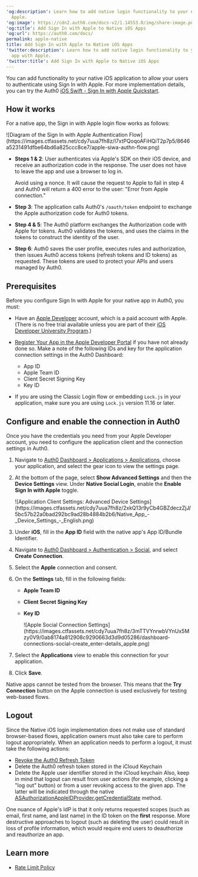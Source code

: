 ---
'og:description': Learn how to add native login functionality to your native app with
  Apple.
'og:image': https://cdn2.auth0.com/docs-v2/1.14553.0/img/share-image.png
'og:title': Add Sign In with Apple to Native iOS Apps
'og:url': https://auth0.com/docs/
permalink: apple-native
title: Add Sign In with Apple to Native iOS Apps
'twitter:description': Learn how to add native login functionality to your native
  app with Apple.
'twitter:title': Add Sign In with Apple to Native iOS Apps
---
You can add functionality to your native iOS application to allow your users to authenticate using Sign In with Apple. For more implementation details, you can try the Auth0 [iOS Swift - Sign In with Apple Quickstart](/docs/quickstart/native/ios-swift).

## How it works

For a native app, the Sign in with Apple login flow works as follows:

<Frame>![Diagram of the Sign In with Apple Authentication Flow](https://images.ctfassets.net/cdy7uua7fh8z/I7xtPQoqoAFiHQiT2p7p5/8646a5231491dfbe64bd6a825ccc8ce7/apple-siwa-authn-flow.png)</Frame>

* **Steps 1 & 2**: User authenticates via Apple's SDK on their iOS device, and receive an authorization code in the response. The user does not have to leave the app and use a browser to log in.

  <Warning>

  Avoid using a nonce. It will cause the request to Apple to fail in step 4 and Auth0 will return a 400 error to the user: "Error from Apple connection."

  </Warning>
* **Step 3**: The application calls Auth0's `/oauth/token` endpoint to exchange the Apple authorization code for Auth0 tokens.
* **Step 4 & 5**: The Auth0 platform exchanges the Authorization code with Apple for tokens. Auth0 validates the tokens, and uses the claims in the tokens to construct the identity of the user.
* **Step 6**: Auth0 saves the user profile, executes rules and authorization, then issues Auth0 <Tooltip tip="Access Token: Authorization credential, in the form of an opaque string or JWT, used to access an API." cta="View Glossary" href="/docs/glossary?term=access+tokens">access tokens</Tooltip> (<Tooltip tip="Refresh Token: Token used to obtain a renewed Access Token without forcing users to log in again." cta="View Glossary" href="/docs/glossary?term=refresh+tokens">refresh tokens</Tooltip> and <Tooltip tip="Refresh Token: Token used to obtain a renewed Access Token without forcing users to log in again." cta="View Glossary" href="/docs/glossary?term=ID+tokens">ID tokens</Tooltip>) as requested. These tokens are used to protect your APIs and users managed by Auth0.

## Prerequisites

Before you configure Sign In with Apple for your native app in Auth0, you must:

* Have an [Apple Developer](https://developer.apple.com/programs/) account, which is a paid account with Apple. (There is no free trial available unless you are part of their [iOS Developer University Program](https://developer.apple.com/support/compare-memberships/).)
* [Register Your App in the Apple Developer Portal](https://marketplace.auth0.com/integrations/apple-social-connection) if you have not already done so. Make a note of the following IDs and key for the application connection settings in the <Tooltip tip="Auth0 Dashboard: Auth0's main product to configure your services." cta="View Glossary" href="/docs/glossary?term=Auth0+Dashboard">Auth0 Dashboard</Tooltip>:

  + App ID
  + Apple Team ID
  + Client Secret Signing Key
  + Key ID
* If you are using the Classic Login flow or embedding `Lock.js` in your application, make sure you are using `Lock.js` version 11.16 or later.

## Configure and enable the connection in Auth0

Once you have the credentials you need from your Apple Developer account, you need to configure the application client and the connection settings in Auth0.

1. Navigate to [Auth0 Dashboard > Applications > Applications](https://manage.auth0.com/#/applications), choose your application, and select the gear icon to view the settings page.
2. At the bottom of the page, select **Show Advanced Settings** and then the **Device Settings** view. Under **Native Social Login**, enable the **Enable Sign In with Apple** toggle.

   <Frame>![Application Client Settings: Advanced Device Settings](https://images.ctfassets.net/cdy7uua7fh8z/2xkQ13r9yCb4GBZdeczZjJ/5bc57b22a0bad292bc9ad28b4884b2b6/Native_App_-_Device_Settings_-_English.png)</Frame>
3. Under **iOS**, fill in the **App ID** field with the native app's App ID/Bundle Identifier.
4. Navigate to [Auth0 Dashboard > Authentication > Social](https://manage.auth0.com/#/connections/social), and select **Create Connection**.
5. Select the **Apple** connection and consent.
6. On the **Settings** tab, fill in the following fields:

   * **Apple Team ID**
   * **Client Secret Signing Key**
   * **Key ID**

     <Frame>![Apple Social Connection Settings](https://images.ctfassets.net/cdy7uua7fh8z/3mTTVYnrwbVYnUx5Mzy0V9/0ab8174a812908c9290663d3d9d05286/dashboard-connections-social-create_enter-details_apple.png)</Frame>
7. Select the **Applications** view to enable this connection for your application.
8. Click **Save**.

<Callout icon="file-lines" color="#0EA5E9" iconType="regular">

Native apps cannot be tested from the browser. This means that the **Try Connection** button on the Apple connection is used exclusively for testing web-based flows.

</Callout>

## Logout

Since the Native iOS login implementation does not make use of standard browser-based flows, application owners must also take care to perform logout appropriately. When an application needs to perform a logout, it must take the following actions:

* [Revoke the Auth0 Refresh Token](https://auth0.com/docs/api/authentication#revoke-refresh-token)
* Delete the Auth0 refresh token stored in the iCloud Keychain
* Delete the Apple user identifier stored in the iCloud keychain
  Also, keep in mind that logout can result from user actions (for example, clicking a "log out" button) or from a user revoking access to the given app. The latter will be indicated through the native [ASAuthorizationAppleIDProvider.getCredentialState](https://developer.apple.com/documentation/authenticationservices/asauthorizationappleidprovider/3175423-getcredentialstate) method.

<Callout icon="file-lines" color="#0EA5E9" iconType="regular">

One nuance of Apple's IdP is that it only returns requested scopes (such as email, first name, and last name) in the ID token on the **first** response. More destructive approaches to logout (such as deleting the user) could result in loss of profile information, which would require end users to deauthorize and reauthorize an app.

</Callout>

## Learn more

* [Rate Limit Policy](/docs/troubleshoot/customer-support/operational-policies/rate-limit-policy)